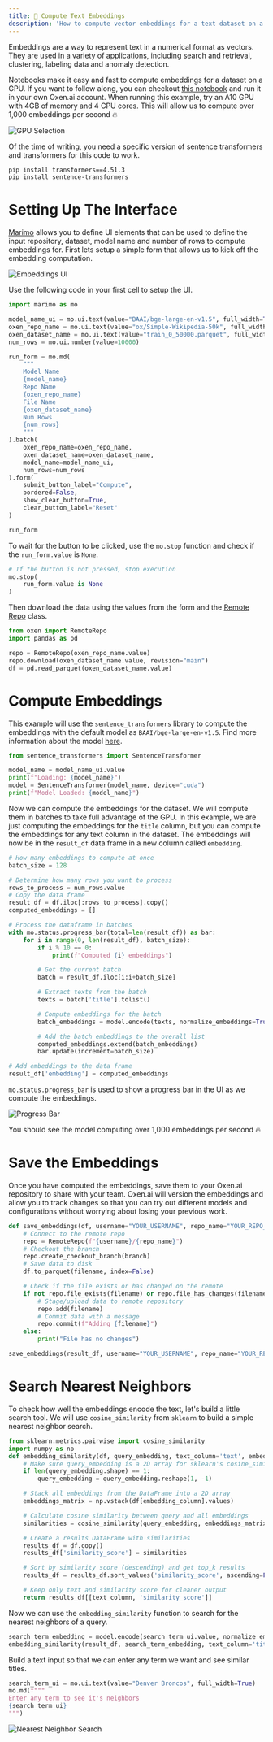 ```yaml
---
title: 🔎 Compute Text Embeddings
description: 'How to compute vector embeddings for a text dataset on a GPU.'
---
```


Embeddings are a way to represent text in a numerical format as vectors. They are used in a variety of applications, including search and retrieval, clustering, labeling data and anomaly detection.

Notebooks make it easy and fast to compute embeddings for a dataset on a GPU. If you want to follow along, you can checkout [this notebook](https://www.oxen.ai/datasets/MarimoNotebooks/file/main/compute_text_embeddings.py) and run it in your own Oxen.ai account. When running this example, try an A10 GPU with 4GB of memory and 4 CPU cores. This will allow us to compute over 1,000 embeddings per second 🔥

![GPU Selection](/images/marimo/embeddings/gpu.png)

Of the time of writing, you need a specific version of sentence transformers and transformers for this code to work.

```bash
pip install transformers==4.51.3
pip install sentence-transformers
```

# Setting Up The Interface

[Marimo](https://marimo.io) allows you to define UI elements that can be used to define the input repository, dataset, model name and number of rows to compute embeddings for. First lets setup a simple form that allows us to kick off the embedding computation.

![Embeddings UI](/images/marimo/embeddings/ui.png)

Use the following code in your first cell to setup the UI.

```python
import marimo as mo

model_name_ui = mo.ui.text(value="BAAI/bge-large-en-v1.5", full_width=True)
oxen_repo_name = mo.ui.text(value="ox/Simple-Wikipedia-50k", full_width=True)
oxen_dataset_name = mo.ui.text(value="train_0_50000.parquet", full_width=True)
num_rows = mo.ui.number(value=10000)

run_form = mo.md(
    """
    Model Name
    {model_name}
    Repo Name
    {oxen_repo_name}
    File Name
    {oxen_dataset_name}
    Num Rows
    {num_rows}
    """
).batch(
    oxen_repo_name=oxen_repo_name,
    oxen_dataset_name=oxen_dataset_name,
    model_name=model_name_ui,
    num_rows=num_rows
).form(
    submit_button_label="Compute",
    bordered=False,
    show_clear_button=True,
    clear_button_label="Reset"
)

run_form
```

To wait for the button to be clicked, use the `mo.stop` function and check if the `run_form.value` is `None`.

```python
# If the button is not pressed, stop execution
mo.stop(
    run_form.value is None
)
```

Then download the data using the values from the form and the [Remote Repo](/python-api/remote_repo) class.

```python
from oxen import RemoteRepo
import pandas as pd

repo = RemoteRepo(oxen_repo_name.value)
repo.download(oxen_dataset_name.value, revision="main")
df = pd.read_parquet(oxen_dataset_name.value)
```

# Compute Embeddings

This example will use the `sentence_transformers` library to compute the embeddings with the default model as `BAAI/bge-large-en-v1.5`. Find more information about the model [here](https://huggingface.co/BAAI/bge-large-en-v1.5).

```python
from sentence_transformers import SentenceTransformer

model_name = model_name_ui.value
print(f"Loading: {model_name}")
model = SentenceTransformer(model_name, device="cuda")
print(f"Model Loaded: {model_name}")
```

Now we can compute the embeddings for the dataset. We will compute them in batches to take full advantage of the GPU. In this example, we are just computing the embeddings for the `title` column, but you can compute the embeddings for any text column in the dataset. The embeddings will now be in the `result_df` data frame in a new column called `embedding`.

```python
# How many embeddings to compute at once
batch_size = 128

# Determine how many rows you want to process
rows_to_process = num_rows.value
# Copy the data frame
result_df = df.iloc[:rows_to_process].copy()
computed_embeddings = []

# Process the dataframe in batches
with mo.status.progress_bar(total=len(result_df)) as bar:
    for i in range(0, len(result_df), batch_size):
        if i % 10 == 0:
            print(f"Computed {i} embeddings")

        # Get the current batch
        batch = result_df.iloc[i:i+batch_size]

        # Extract texts from the batch
        texts = batch['title'].tolist()

        # Compute embeddings for the batch
        batch_embeddings = model.encode(texts, normalize_embeddings=True)

        # Add the batch embeddings to the overall list
        computed_embeddings.extend(batch_embeddings)
        bar.update(increment=batch_size)

# Add embeddings to the data frame
result_df['embedding'] = computed_embeddings
```

`mo.status.progress_bar` is used to show a progress bar in the UI as we compute the embeddings.

![Progress Bar](/images/marimo/embeddings/progress.png)

You should see the model computing over 1,000 embeddings per second 🔥

# Save the Embeddings

Once you have computed the embeddings, save them to your Oxen.ai repository to share with your team. Oxen.ai will version the embeddings and allow you to track changes so that you can try out different models and configurations without worrying about losing your previous work.

```python
def save_embeddings(df, username="YOUR_USERNAME", repo_name="YOUR_REPO_NAME", filename="embeddings.parquet", branch="main"):
    # Connect to the remote repo
    repo = RemoteRepo(f"{username}/{repo_name}")
    # Checkout the branch
    repo.create_checkout_branch(branch)
    # Save data to disk
    df.to_parquet(filename, index=False)

    # Check if the file exists or has changed on the remote
    if not repo.file_exists(filename) or repo.file_has_changes(filename):
        # Stage/upload data to remote repository
        repo.add(filename)
        # Commit data with a message
        repo.commit(f"Adding {filename}")
    else:
        print("File has no changes")
```

```python
save_embeddings(result_df, username="YOUR_USERNAME", repo_name="YOUR_REPO_NAME", filename="embeddings.parquet", branch="embeddings")
```

# Search Nearest Neighbors

To check how well the embeddings encode the text, let's build a little search tool. We will use `cosine_similarity` from `sklearn` to build a simple nearest neighbor search.

```python
from sklearn.metrics.pairwise import cosine_similarity
import numpy as np
def embedding_similarity(df, query_embedding, text_column='text', embedding_column='embedding', top_k=5):
    # Make sure query_embedding is a 2D array for sklearn's cosine_similarity
    if len(query_embedding.shape) == 1:
        query_embedding = query_embedding.reshape(1, -1)

    # Stack all embeddings from the DataFrame into a 2D array
    embeddings_matrix = np.vstack(df[embedding_column].values)

    # Calculate cosine similarity between query and all embeddings
    similarities = cosine_similarity(query_embedding, embeddings_matrix).flatten()

    # Create a results DataFrame with similarities
    results_df = df.copy()
    results_df['similarity_score'] = similarities

    # Sort by similarity score (descending) and get top_k results
    results_df = results_df.sort_values('similarity_score', ascending=False).head(top_k)

    # Keep only text and similarity score for cleaner output
    return results_df[[text_column, 'similarity_score']]
```

Now we can use the `embedding_similarity` function to search for the nearest neighbors of a query.

```python
search_term_embedding = model.encode(search_term_ui.value, normalize_embeddings=True)
embedding_similarity(result_df, search_term_embedding, text_column='title')
```

Build a text input so that we can enter any term we want and see similar titles.

```python
search_term_ui = mo.ui.text(value="Denver Broncos", full_width=True)
mo.md(f"""
Enter any term to see it's neighbors
{search_term_ui}
""")
```

![Nearest Neighbor Search](/images/marimo/embeddings/search.png)